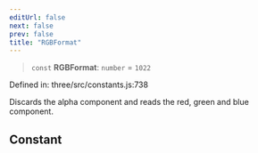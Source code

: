 ```yaml
---
editUrl: false
next: false
prev: false
title: "RGBFormat"
---
```


> `const` **RGBFormat**: `number` = `1022`

Defined in: three/src/constants.js:738

Discards the alpha component and reads the red, green and blue component.

## Constant
